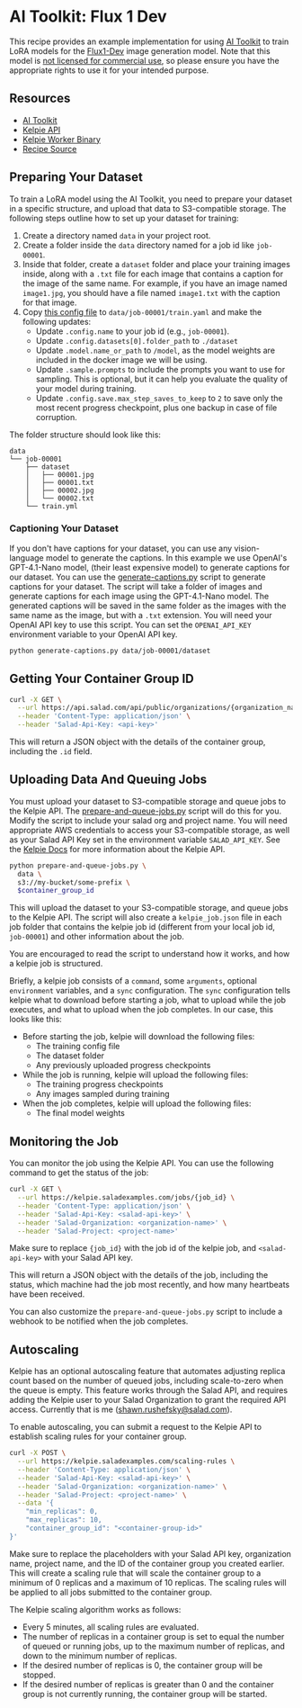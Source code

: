 # AI Toolkit: Flux 1 Dev

This recipe provides an example implementation for using [AI Toolkit](https://github.com/ostris/ai-toolkit) to train LoRA models for the [Flux1-Dev](https://huggingface.co/black-forest-labs/FLUX.1-dev) image generation model. Note that this model is [not licensed for commercial use](https://github.com/black-forest-labs/flux/blob/main/model_licenses/LICENSE-FLUX1-dev), so please ensure you have the appropriate rights to use it for your intended purpose.

## Resources

- [AI Toolkit](https://github.com/ostris/ai-toolkit)
- [Kelpie API](https://kelpie.saladexamples.com/docs)
- [Kelpie Worker Binary](https://github.com/SaladTechnologies/kelpie)
- [Recipe Source](https://github.com/SaladTechnologies/salad-recipes/tree/master/recipes/ai-toolkit/)

## Preparing Your Dataset

To train a LoRA model using the AI Toolkit, you need to prepare your dataset in a specific structure, and upload that data to S3-compatible storage. The following steps outline how to set up your dataset for training:

1. Create a directory named `data` in your project root.
2. Create a folder inside the `data` directory named for a job id like `job-00001`.
3. Inside that folder, create a `dataset` folder and place your training images inside, along with a `.txt` file for each image that contains a caption for the image of the same name. For example, if you have an image named `image1.jpg`, you should have a file named `image1.txt` with the caption for that image.
4. Copy [this config file](https://github.com/ostris/ai-toolkit/blob/main/config/examples/train_lora_flux_24gb.yaml) to `data/job-00001/train.yaml` and make the following updates:
   - Update `.config.name` to your job id (e.g., `job-00001`).
   - Update `.config.datasets[0].folder_path` to `./dataset`
   - Update `.model.name_or_path` to `/model`, as the model weights are included in the docker image we will be using.
   - Update `.sample.prompts` to include the prompts you want to use for sampling. This is optional, but it can help you evaluate the quality of your model during training.
   - Update `.config.save.max_step_saves_to_keep` to `2` to save only the most recent progress checkpoint, plus one backup in case of file corruption.

The folder structure should look like this:

```text
data
└── job-00001
    ├── dataset
    │   ├── 00001.jpg
    │   ├── 00001.txt
    │   ├── 00002.jpg
    │   └── 00002.txt
    └── train.yml
```

### Captioning Your Dataset

If you don't have captions for your dataset, you can use any vision-language model to generate the captions. In this example we use OpenAI's GPT-4.1-Nano model, (their least expensive model) to generate captions for our dataset. You can use the [generate-captions.py](https://github.com/SaladTechnologies/salad-recipes/blob/master/src/flux1-dev-ai-toolkit/generate-captions.py) script to generate captions for your dataset. The script will take a folder of images and generate captions for each image using the GPT-4.1-Nano model. The generated captions will be saved in the same folder as the images with the same name as the image, but with a `.txt` extension. You will need your OpenAI API key to use this script. You can set the `OPENAI_API_KEY` environment variable to your OpenAI API key.

```bash
python generate-captions.py data/job-00001/dataset
```

## Getting Your Container Group ID

```bash
curl -X GET \
  --url https://api.salad.com/api/public/organizations/{organization_name}/projects/{project_name}/containers/{container_group_name} \
  --header 'Content-Type: application/json' \
  --header 'Salad-Api-Key: <api-key>'
```

This will return a JSON object with the details of the container group, including the `.id` field.

## Uploading Data And Queuing Jobs

You must upload your dataset to S3-compatible storage and queue jobs to the Kelpie API. The [prepare-and-queue-jobs.py](https://github.com/SaladTechnologies/salad-recipes/blob/master/src/flux1-dev-ai-toolkit/prepare-and-queue-jobs.py) script will do this for you. Modify the script to include your salad org and project name. You will need appropriate AWS credentials to access your S3-compatible storage, as well as your Salad API Key set in the environment variable `SALAD_API_KEY`. See the [Kelpie Docs](https://kelpie.saladexamples.com/docs) for more information about the Kelpie API.

```bash
python prepare-and-queue-jobs.py \
  data \
  s3://my-bucket/some-prefix \
  $container_group_id
```

This will upload the dataset to your S3-compatible storage, and queue jobs to the Kelpie API. The script will also create a `kelpie_job.json` file in each job folder that contains the kelpie job id (different from your local job id, `job-00001`) and other information about the job.

You are encouraged to read the script to understand how it works, and how a kelpie job is structured.

Briefly, a kelpie job consists of a `command`, some `arguments`, optional `environment` variables, and a `sync` configuration. The `sync` configuration tells kelpie what to download before starting a job, what to upload while the job executes, and what to upload when the job completes. In our case, this looks like this:

- Before starting the job, kelpie will download the following files:
  - The training config file
  - The dataset folder
  - Any previously uploaded progress checkpoints
- While the job is running, kelpie will upload the following files:
  - The training progress checkpoints
  - Any images sampled during training
- When the job completes, kelpie will upload the following files:
  - The final model weights

## Monitoring the Job

You can monitor the job using the Kelpie API. You can use the following command to get the status of the job:

```bash
curl -X GET \
  --url https://kelpie.saladexamples.com/jobs/{job_id} \
  --header 'Content-Type: application/json' \
  --header 'Salad-Api-Key: <salad-api-key>' \
  --header 'Salad-Organization: <organization-name>' \
  --header 'Salad-Project: <project-name>'
```

Make sure to replace `{job_id}` with the job id of the kelpie job, and `<salad-api-key>` with your Salad API key.

This will return a JSON object with the details of the job, including the status, which machine had the job most recently, and how many heartbeats have been received.

You can also customize the `prepare-and-queue-jobs.py` script to include a webhook to be notified when the job completes.

## Autoscaling

Kelpie has an optional autoscaling feature that automates adjusting replica count based on the number of queued jobs, including scale-to-zero when the queue is empty. This feature works through the Salad API, and requires adding the Kelpie user to your Salad Organization to grant the required API access. Currently that is me (shawn.rushefsky@salad.com).

To enable autoscaling, you can submit a request to the Kelpie API to establish scaling rules for your container group.

```bash
curl -X POST \
  --url https://kelpie.saladexamples.com/scaling-rules \
  --header 'Content-Type: application/json' \
  --header 'Salad-Api-Key: <salad-api-key>' \
  --header 'Salad-Organization: <organization-name>' \
  --header 'Salad-Project: <project-name>' \
  --data '{
    "min_replicas": 0,
    "max_replicas": 10,
    "container_group_id": "<container-group-id>"
}'
```

Make sure to replace the placeholders with your Salad API key, organization name, project name, and the ID of the container group you created earlier.
This will create a scaling rule that will scale the container group to a minimum of 0 replicas and a maximum of 10 replicas. The scaling rules will be applied to all jobs submitted to the container group.

The Kelpie scaling algorithm works as follows:

- Every 5 minutes, all scaling rules are evaluated.
- The number of replicas in a container group is set to equal the number of queued or running jobs, up to the maximum number of replicas, and down to the minimum number of replicas.
- If the desired number of replicas is 0, the container group will be stopped.
- If the desired number of replicas is greater than 0 and the container group is not currently running, the container group will be started.